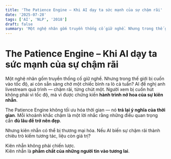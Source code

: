 ```yaml
---
title: 'The Patience Engine – Khi AI dạy ta sức mạnh của sự chậm rãi'
date: '2025-07-28'
tags: ['AI', 'NLP', '2018']
draft: false
summary: 'Một nghệ nhân gốm truyền thống cố giữ nghề. Nhưng trong thế giới bị cuốn vào tốc độ, ai còn sẵn sàng'
---
```


# The Patience Engine – Khi AI dạy ta sức mạnh của sự chậm rãi

Một nghệ nhân gốm truyền thống cố giữ nghề. Nhưng trong thế giới bị cuốn vào tốc độ, ai còn sẵn sàng chờ một chiếc bình ra lò cả tuần? AI đề nghị anh livestream quá trình — chậm rãi, từng chút một. Người xem bị cuốn hút không phải vì tốc độ, mà vì được chứng kiến **hành trình nở hoa của sự kiên nhẫn**.

The Patience Engine không tối ưu hóa thời gian — nó **trả lại ý nghĩa của thời gian**. Mỗi khoảnh khắc chậm là một lời nhắc rằng những điều quan trọng cần **đủ lâu để trở nên đẹp**.

Nhưng kiên nhẫn có thể bị thương mại hóa. Nếu AI biến sự chậm rãi thành chiêu trò kiếm tương tác, liệu còn giá trị?

Kiên nhẫn không phải chiến lược.  
Kiên nhẫn là **phẩm chất của những người tin vào tương lai**.
